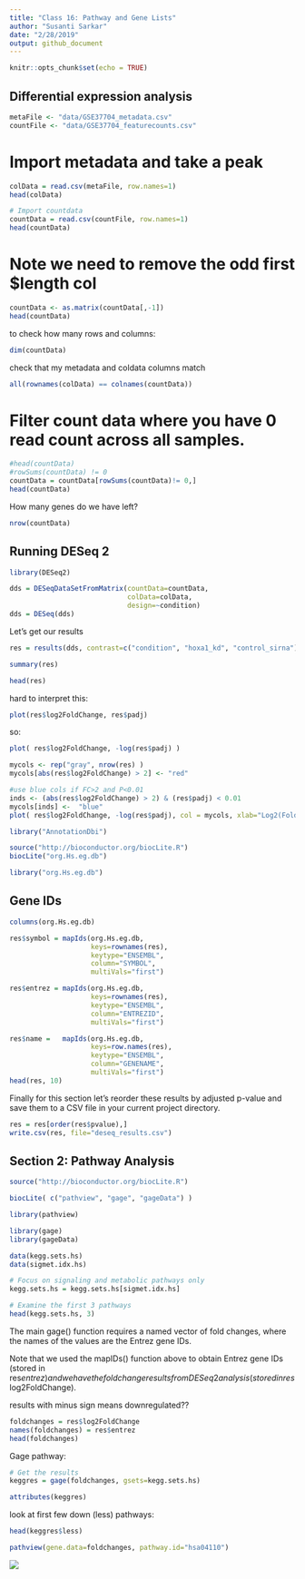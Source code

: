 ```yaml
---
title: "Class 16: Pathway and Gene Lists"
author: "Susanti Sarkar"
date: "2/28/2019"
output: github_document
---
```


```r
knitr::opts_chunk$set(echo = TRUE)
```

## Differential expression analysis

```r
metaFile <- "data/GSE37704_metadata.csv"
countFile <- "data/GSE37704_featurecounts.csv"
```

# Import metadata and take a peak
```r
colData = read.csv(metaFile, row.names=1)
head(colData)
```

```r
# Import countdata
countData = read.csv(countFile, row.names=1)
head(countData)
```

# Note we need to remove the odd first $length col


```r
countData <- as.matrix(countData[,-1])
head(countData)
```

to check how many rows and columns:
```r
dim(countData)
```

check that my metadata and coldata columns match

```r
all(rownames(colData) == colnames(countData))
```
# Filter count data where you have 0 read count across all samples.

```r
#head(countData)
#rowSums(countData) != 0
countData = countData[rowSums(countData)!= 0,]
head(countData)
```

How many genes do we have left?

```r
nrow(countData)
```


## Running DESeq 2

```r
library(DESeq2)
```

```r
dds = DESeqDataSetFromMatrix(countData=countData,
                             colData=colData,
                             design=~condition)
dds = DESeq(dds)
```

Let's get our results
```r
res = results(dds, contrast=c("condition", "hoxa1_kd", "control_sirna"))
```

```r
summary(res)
```


```r
head(res)
```

hard to interpret this:

```r
plot(res$log2FoldChange, res$padj)
```

so:

```r
plot( res$log2FoldChange, -log(res$padj) )
```

```r
mycols <- rep("gray", nrow(res) )
mycols[abs(res$log2FoldChange) > 2] <- "red"

#use blue cols if FC>2 and P<0.01
inds <- (abs(res$log2FoldChange) > 2) & (res$padj) < 0.01
mycols[inds] <-  "blue"
plot( res$log2FoldChange, -log(res$padj), col = mycols, xlab="Log2(FoldChange)", ylab="-Log(P-value)" )
```

```r
library("AnnotationDbi")
```


```r
source("http://bioconductor.org/biocLite.R")
biocLite("org.Hs.eg.db")
```

```r
library("org.Hs.eg.db")
```

## Gene IDs

```r
columns(org.Hs.eg.db)
```

```r
res$symbol = mapIds(org.Hs.eg.db,
                    keys=rownames(res), 
                    keytype="ENSEMBL",
                    column="SYMBOL",
                    multiVals="first")

res$entrez = mapIds(org.Hs.eg.db,
                    keys=rownames(res),
                    keytype="ENSEMBL",
                    column="ENTREZID",
                    multiVals="first")

res$name =   mapIds(org.Hs.eg.db,
                    keys=row.names(res),
                    keytype="ENSEMBL",
                    column="GENENAME",
                    multiVals="first")
head(res, 10)
```


Finally for this section let’s reorder these results by adjusted p-value and save them to a CSV file in your current project directory. 

```r
res = res[order(res$pvalue),]
write.csv(res, file="deseq_results.csv")
```

## Section 2: Pathway Analysis

```r
source("http://bioconductor.org/biocLite.R")
```

```r
biocLite( c("pathview", "gage", "gageData") )
```

```r
library(pathview)
```

```r
library(gage)
library(gageData)
```

```r
data(kegg.sets.hs)
data(sigmet.idx.hs)

# Focus on signaling and metabolic pathways only
kegg.sets.hs = kegg.sets.hs[sigmet.idx.hs]

# Examine the first 3 pathways
head(kegg.sets.hs, 3)
```

The main gage() function requires a named vector of fold changes, where the names of the values are the Entrez gene IDs.

Note that we used the mapIDs() function above to obtain Entrez gene IDs (stored in res$entrez) and we have the fold change results from DESeq2 analysis (stored in res$log2FoldChange).

results with minus sign means downregulated??

```r
foldchanges = res$log2FoldChange
names(foldchanges) = res$entrez
head(foldchanges)
```

Gage pathway:

```r
# Get the results
keggres = gage(foldchanges, gsets=kegg.sets.hs)
```
```r
attributes(keggres)
```
look at first few down (less) pathways:

```r
head(keggres$less)
```

```r
pathview(gene.data=foldchanges, pathway.id="hsa04110")
```

![](hsa04110.pathview.png)











